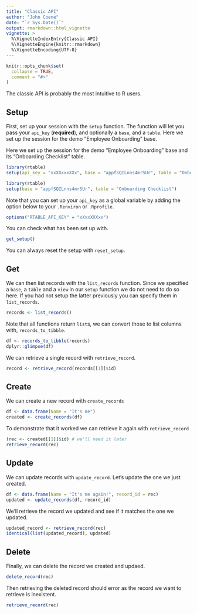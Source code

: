```yaml
---
title: "Classic API"
author: "John Coene"
date: "`r Sys.Date()`"
output: rmarkdown::html_vignette
vignette: >
  %\VignetteIndexEntry{Classic API}
  %\VignetteEngine{knitr::rmarkdown}
  %\VignetteEncoding{UTF-8}
---
```


```r
knitr::opts_chunk$set(
  collapse = TRUE,
  comment = "#>"
)
```

The classic API is probably the most intuitive to R users.

## Setup

First, set up your session with the `setup` function. The function will let you pass your `api_key` (__required__), and optionally a `base`, and a `table`. Here we set up the session for the demo "Employee Onboarding" base.

Here we set up the session for the demo "Employee Onboarding" base and its "Onboarding Checklist" table.

```r
library(rtable)
setup(api_key = "xxXXxxxXXx", base = "appfSQILnns4mrSUr", table = "Onboarding Checklist")
```

```r
library(rtable)
setup(base = "appfSQILnns4mrSUr", table = "Onboarding Checklist")
```

Note that you can set up your `api_key` as a global variable by adding the option below to your `.Renviron` or `.Rprofile`.

```r
options("RTABLE_API_KEY" = "xXxxXXXxx")
```

You can check what has been set up with.

```r
get_setup()
```

You can always reset the setup with `reset_setup`.

## Get

We can then list records with the `list_records` function. Since we specified a `base`, a `table` and a `view` in our `setup` function we do not need to do so here. If you had not setup the latter previously you can specify them in `list_records`.

```r
records <- list_records()
```

Note that all functions return `list`s, we can convert those to list columns with, `records_to_tibble`.

```r
df <- records_to_tibble(records)
dplyr::glimpse(df)
```

We can retrieve a single record with `retrieve_record`.

```r
record <- retrieve_record(records[[1]]$id)
```

## Create

We can create a new record with `create_records`

```r
df <- data.frame(Name = "It's me")
created <- create_records(df)
```

To demonstrate that it worked we can retrieve it again with `retrieve_record`

```r
(rec <- created[[1]]$id) # we'll need it later
retrieve_record(rec)
```

## Update

We can update records with `update_record`. Let's update the one we just created.

```r
df <- data.frame(Name = "It's me again!", record_id = rec)
updated <- update_records(df, record_id)
```

We'll retrieve the record we updated and see if it matches the one we updated.

```r
updated_record <- retrieve_record(rec)
identical(list(updated_record), updated)
```

## Delete

Finally, we can delete the record we created and updaed.

```r
delete_record(rec)
```

Then retrieving the deleted record should error as the record we want to retrieve is inexistent.

```r
retrieve_record(rec)
```